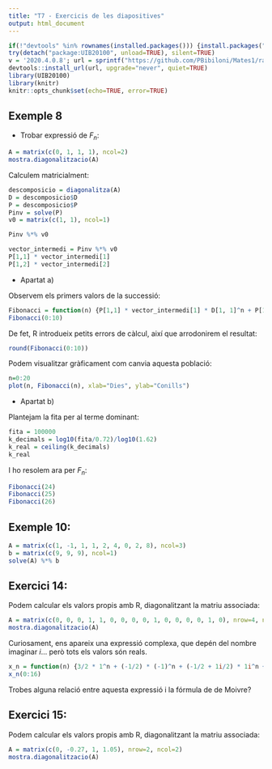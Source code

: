 ```yaml
---
title: "T7 - Exercicis de les diapositives"
output: html_document
---
```


```r
if(!"devtools" %in% rownames(installed.packages())) {install.packages("devtools")}
try(detach("package:UIB20100", unload=TRUE), silent=TRUE)
v = '2020.4.0.8'; url = sprintf("https://github.com/PBibiloni/Mates1/raw/master/pkg/libt_%s.tar.gz", v)
devtools::install_url(url, upgrade="never", quiet=TRUE)
library(UIB20100)
library(knitr)
knitr::opts_chunk$set(echo=TRUE, error=TRUE)
```



## Exemple 8

* Trobar expressió de $F_n$:

```r
A = matrix(c(0, 1, 1, 1), ncol=2)
mostra.diagonalitzacio(A)
```


Calculem matricialment:

```r
descomposicio = diagonalitza(A)
D = descomposicio$D
P = descomposicio$P
Pinv = solve(P)
v0 = matrix(c(1, 1), ncol=1)

Pinv %*% v0
```

```r
vector_intermedi = Pinv %*% v0
P[1,1] * vector_intermedi[1]
P[1,2] * vector_intermedi[2]
```

* Apartat a)

Observem els primers valors de la successió:

```r
Fibonacci = function(n) {P[1,1] * vector_intermedi[1] * D[1, 1]^n + P[1,2] * vector_intermedi[2] * D[2, 2]^n}
Fibonacci(0:10)
```

De fet, R introdueix petits errors de càlcul, així que arrodonirem el resultat:

```r
round(Fibonacci(0:10))
```

Podem visualitzar gràficament com canvia aquesta població:

```r
n=0:20
plot(n, Fibonacci(n), xlab="Dies", ylab="Conills")
```

* Apartat b)

Plantejam la fita per al terme dominant:

```r
fita = 100000
k_decimals = log10(fita/0.72)/log10(1.62)
k_real = ceiling(k_decimals) 
k_real
```

I ho resolem ara per $F_n$:

```r
Fibonacci(24)
Fibonacci(25)
Fibonacci(26)
```




## Exemple 10:

```r
A = matrix(c(1, -1, 1, 1, 2, 4, 0, 2, 8), ncol=3)
b = matrix(c(9, 9, 9), ncol=1)
solve(A) %*% b
```



## Exercici 14:

Podem calcular els valors propis amb R, diagonalitzant la matriu associada:

```r
A = matrix(c(0, 0, 0, 1, 1, 0, 0, 0, 0, 1, 0, 0, 0, 0, 1, 0), nrow=4, ncol=4)
mostra.diagonalitzacio(A)
```


Curiosament, ens apareix una expressió complexa, que depén del nombre imaginar $i$... però tots els valors són reals.

```r
x_n = function(n) {3/2 * 1^n + (-1/2) * (-1)^n + (-1/2 + 1i/2) * 1i^n + (-1/2 - 1i/2) * (-1i)^n}; 
x_n(0:16)
```

Trobes alguna relació entre aquesta expressió i la fórmula de de Moivre?



## Exercici 15:

Podem calcular els valors propis amb R, diagonalitzant la matriu associada:

```r
A = matrix(c(0, -0.27, 1, 1.05), nrow=2, ncol=2)
mostra.diagonalitzacio(A)
```


